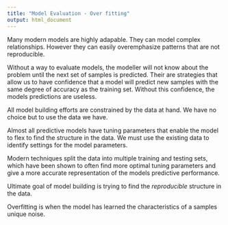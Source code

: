 ```yaml
---
title: "Model Evaluation - Over fitting"
output: html_document
---
```


Many modern models are highly adapable. They can model complex relationships. 
However they can easily overemphasize patterns that are not reproducible.

Without a way to evaluate models, the modeller will not know about the problem until the
next set of samples is predicted. Their are strategies that allow us to have confidence
that a model will predict new samples with the same degree of accuracy as the training set. 
Without this confidence, the models predictions are useless.

All model building efforts are constrained by the data at hand. We have no choice but to use the
data we have.

Almost all predictive models have tuning parameters that enable the model to flex to find the 
structure in the data. We must use the existing data to identify settings for the model
parameters.

Modern techniques split the data into multiple training and testing sets, which have been shown
to often find more optimal tuning parameters and give a more accurate representation of the 
models predictive performance.

Ultimate goal of model building is trying to find the *reproducible* structure in the data.

Overfitting is when the model has learned the characteristics of a samples unique noise.